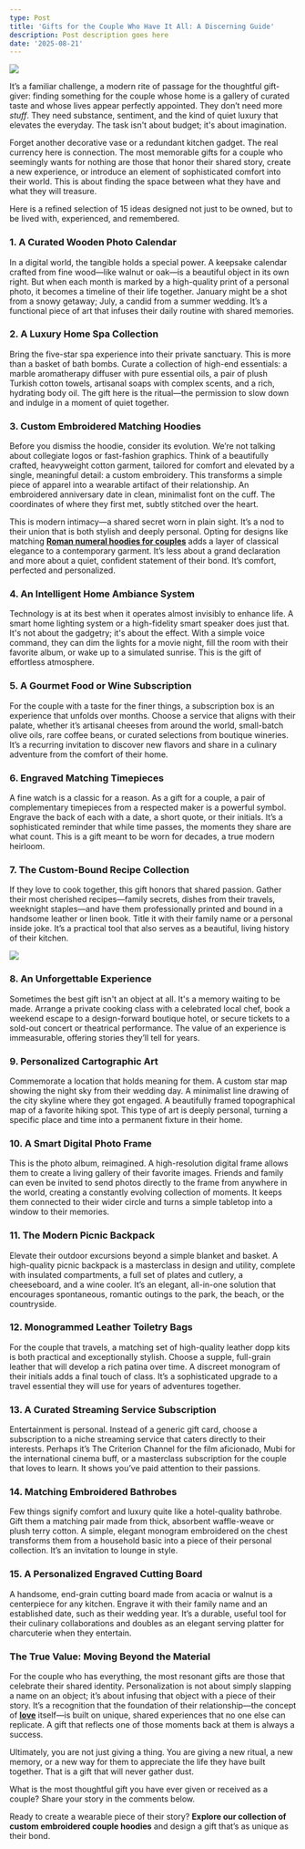 ```yaml
---
type: Post
title: 'Gifts for the Couple Who Have It All: A Discerning Guide'
description: Post description goes here
date: '2025-08-21'
---
```

![](/images/15%20Useful%20Gifts%20for%20Couples%20Who%20Have%20Everything.png)

It’s a familiar challenge, a modern rite of passage for the thoughtful gift-giver: finding something for the couple whose home is a gallery of curated taste and whose lives appear perfectly appointed. They don’t need more *stuff*. They need substance, sentiment, and the kind of quiet luxury that elevates the everyday. The task isn't about budget; it's about imagination.

Forget another decorative vase or a redundant kitchen gadget. The real currency here is connection. The most memorable gifts for a couple who seemingly wants for nothing are those that honor their shared story, create a new experience, or introduce an element of sophisticated comfort into their world. This is about finding the space between what they have and what they will treasure.

Here is a refined selection of 15 ideas designed not just to be owned, but to be lived with, experienced, and remembered.

### **1. A Curated Wooden Photo Calendar**

In a digital world, the tangible holds a special power. A keepsake calendar crafted from fine wood—like walnut or oak—is a beautiful object in its own right. But when each month is marked by a high-quality print of a personal photo, it becomes a timeline of their life together. January might be a shot from a snowy getaway; July, a candid from a summer wedding. It’s a functional piece of art that infuses their daily routine with shared memories.

### **2. A Luxury Home Spa Collection**

Bring the five-star spa experience into their private sanctuary. This is more than a basket of bath bombs. Curate a collection of high-end essentials: a marble aromatherapy diffuser with pure essential oils, a pair of plush Turkish cotton towels, artisanal soaps with complex scents, and a rich, hydrating body oil. The gift here is the ritual—the permission to slow down and indulge in a moment of quiet together.

### **3. Custom Embroidered Matching Hoodies**

Before you dismiss the hoodie, consider its evolution. We’re not talking about collegiate logos or fast-fashion graphics. Think of a beautifully crafted, heavyweight cotton garment, tailored for comfort and elevated by a single, meaningful detail: a custom embroidery. This transforms a simple piece of apparel into a wearable artifact of their relationship. An embroidered anniversary date in clean, minimalist font on the cuff. The coordinates of where they first met, subtly stitched over the heart.

This is modern intimacy—a shared secret worn in plain sight. It’s a nod to their union that is both stylish and deeply personal. Opting for designs like matching [**Roman numeral hoodies for couples**](https://couplehoodies.com/collections/roman-numeral-hoodies-for-couples) adds a layer of classical elegance to a contemporary garment. It’s less about a grand declaration and more about a quiet, confident statement of their bond. It’s comfort, perfected and personalized.

### **4. An Intelligent Home Ambiance System**

Technology is at its best when it operates almost invisibly to enhance life. A smart home lighting system or a high-fidelity smart speaker does just that. It's not about the gadgetry; it's about the effect. With a simple voice command, they can dim the lights for a movie night, fill the room with their favorite album, or wake up to a simulated sunrise. This is the gift of effortless atmosphere.

### **5. A Gourmet Food or Wine Subscription**

For the couple with a taste for the finer things, a subscription box is an experience that unfolds over months. Choose a service that aligns with their palate, whether it’s artisanal cheeses from around the world, small-batch olive oils, rare coffee beans, or curated selections from boutique wineries. It’s a recurring invitation to discover new flavors and share in a culinary adventure from the comfort of their home.

### **6. Engraved Matching Timepieces**

A fine watch is a classic for a reason. As a gift for a couple, a pair of complementary timepieces from a respected maker is a powerful symbol. Engrave the back of each with a date, a short quote, or their initials. It’s a sophisticated reminder that while time passes, the moments they share are what count. This is a gift meant to be worn for decades, a true modern heirloom.

### **7. The Custom-Bound Recipe Collection**

If they love to cook together, this gift honors that shared passion. Gather their most cherished recipes—family secrets, dishes from their travels, weeknight staples—and have them professionally printed and bound in a handsome leather or linen book. Title it with their family name or a personal inside joke. It’s a practical tool that also serves as a beautiful, living history of their kitchen.

![](/images/15%20Useful%20Gifts%20for%20Couples%20Who%20Have%20Everything.jpg)

### **8. An Unforgettable Experience**

Sometimes the best gift isn't an object at all. It's a memory waiting to be made. Arrange a private cooking class with a celebrated local chef, book a weekend escape to a design-forward boutique hotel, or secure tickets to a sold-out concert or theatrical performance. The value of an experience is immeasurable, offering stories they’ll tell for years.

### **9. Personalized Cartographic Art**

Commemorate a location that holds meaning for them. A custom star map showing the night sky from their wedding day. A minimalist line drawing of the city skyline where they got engaged. A beautifully framed topographical map of a favorite hiking spot. This type of art is deeply personal, turning a specific place and time into a permanent fixture in their home.

### **10. A Smart Digital Photo Frame**

This is the photo album, reimagined. A high-resolution digital frame allows them to create a living gallery of their favorite images. Friends and family can even be invited to send photos directly to the frame from anywhere in the world, creating a constantly evolving collection of moments. It keeps them connected to their wider circle and turns a simple tabletop into a window to their memories.

### **11. The Modern Picnic Backpack**

Elevate their outdoor excursions beyond a simple blanket and basket. A high-quality picnic backpack is a masterclass in design and utility, complete with insulated compartments, a full set of plates and cutlery, a cheeseboard, and a wine cooler. It’s an elegant, all-in-one solution that encourages spontaneous, romantic outings to the park, the beach, or the countryside.

### **12. Monogrammed Leather Toiletry Bags**

For the couple that travels, a matching set of high-quality leather dopp kits is both practical and exceptionally stylish. Choose a supple, full-grain leather that will develop a rich patina over time. A discreet monogram of their initials adds a final touch of class. It’s a sophisticated upgrade to a travel essential they will use for years of adventures together.

### **13. A Curated Streaming Service Subscription**

Entertainment is personal. Instead of a generic gift card, choose a subscription to a niche streaming service that caters directly to their interests. Perhaps it’s The Criterion Channel for the film aficionado, Mubi for the international cinema buff, or a masterclass subscription for the couple that loves to learn. It shows you’ve paid attention to their passions.

### **14. Matching Embroidered Bathrobes**

Few things signify comfort and luxury quite like a hotel-quality bathrobe. Gift them a matching pair made from thick, absorbent waffle-weave or plush terry cotton. A simple, elegant monogram embroidered on the chest transforms them from a household basic into a piece of their personal collection. It’s an invitation to lounge in style.

### **15. A Personalized Engraved Cutting Board**

A handsome, end-grain cutting board made from acacia or walnut is a centerpiece for any kitchen. Engrave it with their family name and an established date, such as their wedding year. It’s a durable, useful tool for their culinary collaborations and doubles as an elegant serving platter for charcuterie when they entertain.

### **The True Value: Moving Beyond the Material**

For the couple who has everything, the most resonant gifts are those that celebrate their shared identity. Personalization is not about simply slapping a name on an object; it’s about infusing that object with a piece of their story. It’s a recognition that the foundation of their relationship—the concept of [**love**](https://en.wikipedia.org/wiki/Love) itself—is built on unique, shared experiences that no one else can replicate. A gift that reflects one of those moments back at them is always a success.

Ultimately, you are not just giving a thing. You are giving a new ritual, a new memory, or a new way for them to appreciate the life they have built together. That is a gift that will never gather dust.

What is the most thoughtful gift you have ever given or received as a couple? Share your story in the comments below.

Ready to create a wearable piece of their story? **Explore our collection of custom embroidered couple hoodies** and design a gift that’s as unique as their bond.
